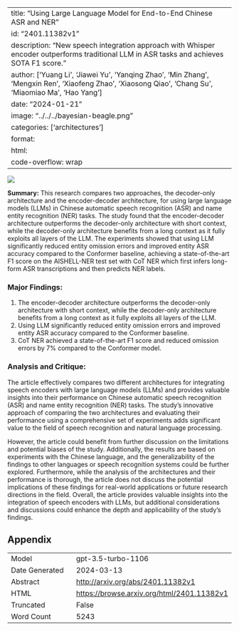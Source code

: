 
---
title: "Using Large Language Model for End-to-End Chinese ASR and NER"
id: "2401.11382v1"
description: "New speech integration approach with Whisper encoder outperforms traditional LLM in ASR tasks and achieves SOTA F1 score."
author: ['Yuang Li', 'Jiawei Yu', 'Yanqing Zhao', 'Min Zhang', 'Mengxin Ren', 'Xiaofeng Zhao', 'Xiaosong Qiao', 'Chang Su', 'Miaomiao Ma', 'Hao Yang']
date: "2024-01-21"
image: "../../../bayesian-beagle.png"
categories: ['architectures']
format:
  html:
    code-overflow: wrap
---

![](../../../bayesian-beagle.png)

**Summary:**
This research compares two approaches, the decoder-only architecture and the encoder-decoder architecture, for using large language models (LLMs) in Chinese automatic speech recognition (ASR) and name entity recognition (NER) tasks. The study found that the encoder-decoder architecture outperforms the decoder-only architecture with short context, while the decoder-only architecture benefits from a long context as it fully exploits all layers of the LLM. The experiments showed that using LLM significantly reduced entity omission errors and improved entity ASR accuracy compared to the Conformer baseline, achieving a state-of-the-art F1 score on the AISHELL-NER test set with CoT NER which first infers long-form ASR transcriptions and then predicts NER labels.

### Major Findings:
1. The encoder-decoder architecture outperforms the decoder-only architecture with short context, while the decoder-only architecture benefits from a long context as it fully exploits all layers of the LLM.
2. Using LLM significantly reduced entity omission errors and improved entity ASR accuracy compared to the Conformer baseline.
3. CoT NER achieved a state-of-the-art F1 score and reduced omission errors by 7% compared to the Conformer model.

### Analysis and Critique:
The article effectively compares two different architectures for integrating speech encoders with large language models (LLMs) and provides valuable insights into their performance on Chinese automatic speech recognition (ASR) and name entity recognition (NER) tasks. The study's innovative approach of comparing the two architectures and evaluating their performance using a comprehensive set of experiments adds significant value to the field of speech recognition and natural language processing.

However, the article could benefit from further discussion on the limitations and potential biases of the study. Additionally, the results are based on experiments with the Chinese language, and the generalizability of the findings to other languages or speech recognition systems could be further explored. Furthermore, while the analysis of the architectures and their performance is thorough, the article does not discuss the potential implications of these findings for real-world applications or future research directions in the field. Overall, the article provides valuable insights into the integration of speech encoders with LLMs, but additional considerations and discussions could enhance the depth and applicability of the study's findings.

## Appendix

|          |          |
|----------|----------|
| Model     | gpt-3.5-turbo-1106       |
| Date Generated     | 2024-03-13       |
| Abstract | [http://arxiv.org/abs/2401.11382v1](http://arxiv.org/abs/2401.11382v1)        |
| HTML     | [https://browse.arxiv.org/html/2401.11382v1](https://browse.arxiv.org/html/2401.11382v1)       |
| Truncated       | False       |
| Word Count       | 5243       |